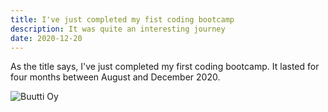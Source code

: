 ```yaml
---
title: I've just completed my fist coding bootcamp
description: It was quite an interesting journey
date: 2020-12-20
---
```


As the title says, I've just completed my first coding bootcamp. It lasted for four months between August and December 2020.

![Buutti Oy](./buutti-oy.png)
